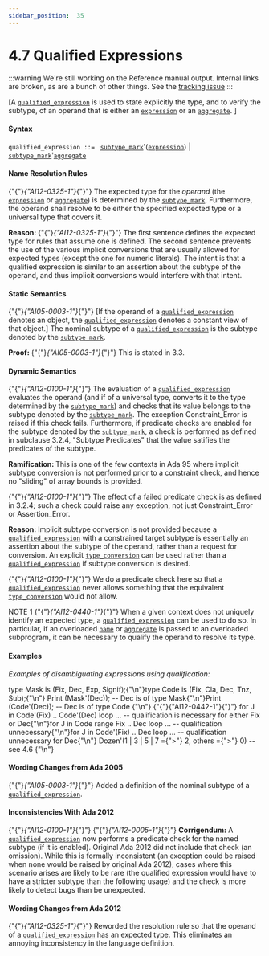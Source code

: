 ---
sidebar_position:  35
---

# 4.7 Qualified Expressions

:::warning
We're still working on the Reference manual output.  Internal links are broken,
as are a bunch of other things.
See the [tracking issue](https://github.com/ada-lang-io/ada-lang-io/issues/20)
:::


<p>[A <code><a href="../AA-4/AA-4.7#S0163">qualified_expression</a></code> is used to state explicitly the type, and to verify the subtype, of an operand that is either an <code><a href="../AA-4/AA-4.4#S0132">expression</a></code> or an <code><a href="../AA-4/AA-4.3#S0106">aggregate</a></code>. ]</p>

#### Syntax

<p><code>qualified_expression</code><a id="S0163"></a><code> ::= </code>   <code><a href="../AA-3/AA-3.2#S0028">subtype_mark</a></code>'(<code><a href="../AA-4/AA-4.4#S0132">expression</a></code>) | <code><a href="../AA-3/AA-3.2#S0028">subtype_mark</a></code>'<code><a href="../AA-4/AA-4.3#S0106">aggregate</a></code></p>

#### Name Resolution Rules

<p>{"{"}<em>{"AI12-0325-1"}</em>{"}"} The expected type for the <em>operand</em> (the <code><a href="../AA-4/AA-4.4#S0132">expression</a></code> or <code><a href="../AA-4/AA-4.3#S0106">aggregate</a></code>) is determined by the <code><a href="../AA-3/AA-3.2#S0028">subtype_mark</a></code>. Furthermore, the operand shall resolve to be either the specified expected type or a universal type that covers it. </p>
<Admonition type="note">
<p><strong>Reason: </strong>{"{"}<em>{"AI12-0325-1"}</em>{"}"} The first sentence defines the expected type for rules that assume one is defined. The second sentence prevents the use of the various implicit conversions that are usually allowed for expected types (except the one for numeric literals). The intent is that a qualified expression is similar to an assertion about the subtype of the operand, and thus implicit conversions would interfere with that intent. </p></Admonition>


#### Static Semantics

<p>{"{"}<em>{"AI05-0003-1"}</em>{"}"} [If the operand of a <code><a href="../AA-4/AA-4.7#S0163">qualified_expression</a></code> denotes an object, the <code><a href="../AA-4/AA-4.7#S0163">qualified_expression</a></code> denotes a constant view of that object.] The nominal subtype of a <code><a href="../AA-4/AA-4.7#S0163">qualified_expression</a></code> is the subtype denoted by the <code><a href="../AA-3/AA-3.2#S0028">subtype_mark</a></code>. </p>
<Admonition type="note">
<p><strong>Proof: </strong>{"{"}<em>{"AI05-0003-1"}</em>{"}"} This is stated in 3.3. </p></Admonition>


#### Dynamic Semantics

<p>{"{"}<em>{"AI12-0100-1"}</em>{"}"} The evaluation of a <code><a href="../AA-4/AA-4.7#S0163">qualified_expression</a></code> evaluates the operand (and if of a universal type, converts it to the type determined by the <code><a href="../AA-3/AA-3.2#S0028">subtype_mark</a></code>) and checks that its value belongs to the subtype denoted by the <code><a href="../AA-3/AA-3.2#S0028">subtype_mark</a></code>. The exception Constraint_Error is raised if this check fails. Furthermore, if predicate checks are enabled for the subtype denoted by the <code><a href="../AA-3/AA-3.2#S0028">subtype_mark</a></code>, a check is performed as defined in subclause 3.2.4, "Subtype Predicates" that the value satifies the predicates of the subtype. </p>
<Admonition type="note">
<p><strong>Ramification: </strong>This is one of the few contexts in Ada 95 where implicit subtype conversion is not performed prior to a constraint check, and hence no "sliding" of array bounds is provided.</p></Admonition>

<Admonition type="note">
<p>{"{"}<em>{"AI12-0100-1"}</em>{"}"} The effect of a failed predicate check is as defined in 3.2.4; such a check could raise any exception, not just Constraint_Error or Assertion_Error. </p></Admonition>

<Admonition type="note">
<p><strong>Reason: </strong>Implicit subtype conversion is not provided because a <code><a href="../AA-4/AA-4.7#S0163">qualified_expression</a></code> with a constrained target subtype is essentially an assertion about the subtype of the operand, rather than a request for conversion. An explicit <code><a href="../AA-4/AA-4.6#S0162">type_conversion</a></code> can be used rather than a <code><a href="../AA-4/AA-4.7#S0163">qualified_expression</a></code> if subtype conversion is desired.</p></Admonition>

<Admonition type="note">
<p>{"{"}<em>{"AI12-0100-1"}</em>{"}"} We do a predicate check here so that a <code><a href="../AA-4/AA-4.7#S0163">qualified_expression</a></code> never allows something that the equivalent <code><a href="../AA-4/AA-4.6#S0162">type_conversion</a></code> would not allow. </p></Admonition>

<Admonition type="note">
<p>NOTE 1   {"{"}<em>{"AI12-0440-1"}</em>{"}"} When a given context does not uniquely identify an expected type, a <code><a href="../AA-4/AA-4.7#S0163">qualified_expression</a></code> can be used to do so. In particular, if an overloaded <code><a href="../AA-4/AA-4.1#S0091">name</a></code> or <code><a href="../AA-4/AA-4.3#S0106">aggregate</a></code> is passed to an overloaded subprogram, it can be necessary to qualify the operand to resolve its type. </p></Admonition>


#### Examples

<p><em>Examples of disambiguating expressions using qualification:</em> </p>
<CodeBlock>
type Mask is (Fix, Dec, Exp, Signif);{"\n"}type Code is (Fix, Cla, Dec, Tnz, Sub);{"\n"}
</CodeBlock>

<CodeBlock>
Print (Mask'(Dec));  --  Dec is of type Mask{"\n"}Print (Code'(Dec));  --  Dec is of type Code {"\n"}
</CodeBlock>

<CodeBlock>
{"{"}{"AI12-0442-1"}{"}"} for J in Code'(Fix) .. Code'(Dec) loop ... -- qualification is necessary for either Fix or Dec{"\n"}for J in Code range Fix .. Dec loop ...    -- qualification unnecessary{"\n"}for J in Code'(Fix) .. Dec loop ...        -- qualification unnecessary for Dec{"\n"}
</CodeBlock>

<CodeBlock>
Dozen'(1 | 3 | 5 | 7 ={">"} 2, others ={">"} 0) -- see 4.6 {"\n"}
</CodeBlock>


#### Wording Changes from Ada 2005

<Admonition type="note">
<p>{"{"}<em>{"AI05-0003-1"}</em>{"}"} Added a definition of the nominal subtype of a <code><a href="../AA-4/AA-4.7#S0163">qualified_expression</a></code>. </p></Admonition>


#### Inconsistencies With Ada 2012

<Admonition type="note">
<p>{"{"}<em>{"AI12-0100-1"}</em>{"}"} {"{"}<em>{"AI12-0005-1"}</em>{"}"} <strong>Corrigendum:</strong> A <code><a href="../AA-4/AA-4.7#S0163">qualified_expression</a></code> now performs a predicate check for the named subtype (if it is enabled). Original Ada 2012 did not include that check (an omission). While this is formally inconsistent (an exception could be raised when none would be raised by original Ada 2012), cases where this scenario arises are likely to be rare (the qualified expression would have to have a stricter subtype than the following usage) and the check is more likely to detect bugs than be unexpected. </p></Admonition>


#### Wording Changes from Ada 2012

<Admonition type="note">
<p>{"{"}<em>{"AI12-0325-1"}</em>{"}"} Reworded the resolution rule so that the operand of a <code><a href="../AA-4/AA-4.7#S0163">qualified_expression</a></code> has an expected type. This eliminates an annoying inconsistency in the language definition. </p></Admonition>

